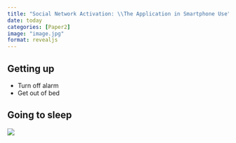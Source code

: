 ```yaml
---
title: "Social Network Activation: \\The Application in Smartphone Use"
date: today
categories: [Paper2]
image: "image.jpg"
format: revealjs
---
```


## Getting up

-   Turn off alarm
-   Get out of bed

## Going to sleep

![](images/table1.png){fig-align="center"}
